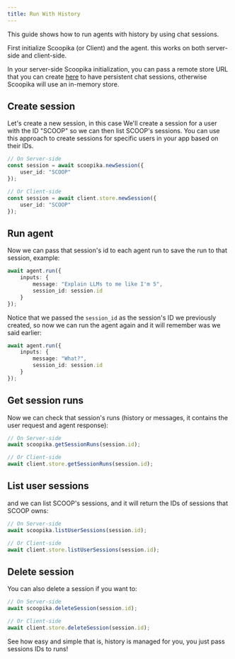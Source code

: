 ```yaml
---
title: Run With History
---
```


This guide shows how to run agents with history by using chat sessions.

First initialize Scoopika (or Client) and the agent. this works on both server-side and client-side.

In your server-side Scoopika initialization, you can pass a remote store URL that you can create [here](https://scoopika.com/app/data-stores) to have persistent chat sessions, otherwise Scoopika will use an in-memory store.

## Create session

Let's create a new session, in this case We'll create a session for a user with the ID "SCOOP" so we can then list SCOOP's sessions. You can use this approach to create sessions for specific users in your app based on their IDs.

```typescript
// On Server-side
const session = await scoopika.newSession({
	user_id: "SCOOP"
});

// Or Client-side
const session = await client.store.newSession({
	user_id: "SCOOP"
});
```

## Run agent

Now we can pass that session's id to each agent run to save the run to that session, example:

```typescript
await agent.run({
	inputs: {
		message: "Explain LLMs to me like I'm 5",
		session_id: session.id
	}
});
```

Notice that we passed the `session_id` as the session's ID we previously created, so now we can run the agent again and it will remember was we said earlier:

```typescript
await agent.run({
	inputs: {
		message: "What?",
		session_id: session.id
	}
});
```

## Get session runs

Now we can check that session's runs (history or messages, it contains the user request and agent response):

```typescript
// On Server-side
await scoopika.getSessionRuns(session.id);

// Or Client-side
await client.store.getSessionRuns(session.id);
```

## List user sessions

and we can list SCOOP's sessions, and it will return the IDs of sessions that SCOOP owns:

```typescript
// On Server-side
await scoopika.listUserSessions(session.id);

// Or Client-side
await client.store.listUserSessions(session.id);
```

## Delete session

You can also delete a session if you want to:

```typescript
// On Server-side
await scoopika.deleteSession(session.id);

// Or Client-side
await client.store.deleteSession(session.id);
```

See how easy and simple that is, history is managed for you, you just pass sessions IDs to runs!